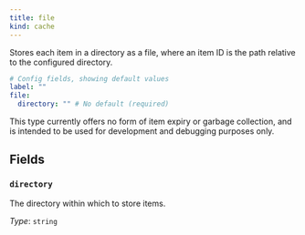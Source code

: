 ```yaml
---
title: file
kind: cache
---
```


Stores each item in a directory as a file, where an item ID is the path relative to the configured directory.

```yml
# Config fields, showing default values
label: ""
file:
  directory: "" # No default (required)
```

This type currently offers no form of item expiry or garbage collection, and is intended to be used for development and debugging purposes only.

## Fields

### `directory`

The directory within which to store items.


*Type*: `string`



